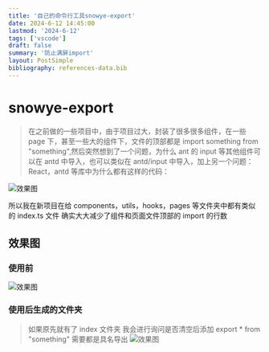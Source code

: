 ```yaml
---
title: '自己的命令行工具snowye-export'
date: 2024-6-12 14:45:00
lastmod: '2024-6-12'
tags: ['vscode']
draft: false
summary: '防止满屏import'
layout: PostSimple
bibliography: references-data.bib
---
```


# snowye-export

> 在之前做的一些项目中，由于项目过大，封装了很多很多组件，在一些 page 下，甚至一些大的组件下，文件的顶部都是 import something from "something",然后突然想到了一个问题，为什么 ant 的 input 等其他组件可以在 antd 中导入，也可以类似在 antd/input 中导入，加上另一个问题：React，antd 等库中为什么都有这样的代码：

![效果图](/static/images/snowye-export-antd.png)

所以我在新项目在给 components，utils，hooks，pages 等文件夹中都有类似的 index.ts 文件 确实大大减少了组件和页面文件顶部的 import 的行数

## 效果图

### 使用前

![效果图](/static/images/snowye-export-1.png)

### 使用后生成的文件夹

> 如果原先就有了 index 文件夹 我会进行询问是否清空后添加
> export * from "something" 需要都是具名导出
![效果图](/static/images/snowye-export-2.png)
